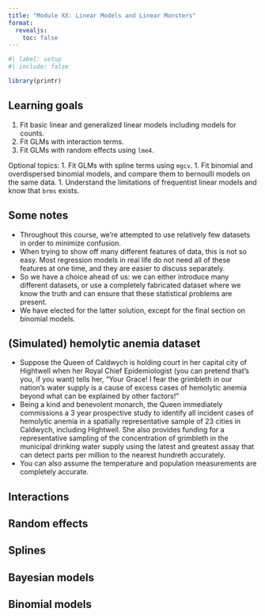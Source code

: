 ```yaml
---
title: "Module XX: Linear Models and Linear Monsters"
format:
  revealjs:
    toc: false
---
```


```r
#| label: setup
#| include: false

library(printr)
```

## Learning goals

1. Fit basic linear and generalized linear models including models for counts.
1. Fit GLMs with interaction terms.
1. Fit GLMs with random effects using `lme4`.

Optional topics:
1. Fit GLMs with spline terms using `mgcv`.
1. Fit binomial and overdispersed binomial models, and compare them to bernoulli models on the same data.
1. Understand the limitations of frequentist linear models and know that `brms` exists.

## Some notes

- Throughout this course, we're attempted to use relatively few datasets in order to minimize confusion.
- When trying to show off many different features of data, this is not so easy. Most regression models in real life do not need all of these features at one time, and they are easier to discuss separately.
- So we have a choice ahead of us: we can either introduce many different datasets, or use a completely fabricated dataset where we know the truth and can ensure that these statistical problems are present.
- We have elected for the latter solution, except for the final section on binomial models.

## (Simulated) hemolytic anemia dataset

- Suppose the Queen of Caldwych is holding court in her capital city of Hightwell when her Royal Chief Epidemiologist (you can pretend that's you, if you want) tells her, "Your Grace! I fear the grimbleth in our nation's water supply is a cause of excess cases of hemolytic anemia beyond what can be explained by other factors!"
- Being a kind and benevolent monarch, the Queen immediately commissions a 3 year prospective study to identify all incident cases of hemolytic anemia in a spatially representative sample of 23 cities in Caldwych, including Hightwell. She also provides funding for a representative sampling of the concentration of grimbleth in the municipal drinking water supply using the latest and greatest assay that can detect parts per million to the nearest hundreth accurately.
- You can also assume the temperature and population measurements are completely accurate.



## Interactions {.scrollable}

## Random effects {.scrollable}

## Splines {.scrollable}

## Bayesian models {.scrollable}

## Binomial models {.scrollable}
